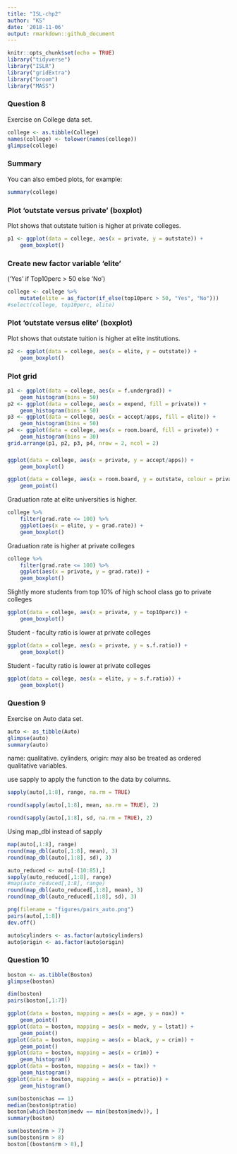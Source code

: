 ```yaml
---
title: "ISL-chp2"
author: "KS"
date: '2018-11-06'
output: rmarkdown::github_document
---
```


```r
knitr::opts_chunk$set(echo = TRUE)
library("tidyverse")
library("ISLR")
library("gridExtra")
library("broom")
library("MASS")
```

### Question 8

Exercise on College data set.

```r
college <- as.tibble(College)
names(college) <- tolower(names(college))
glimpse(college)
```

### Summary

You can also embed plots, for example:

```r
summary(college)
```

### Plot 'outstate versus private' (boxplot)
Plot shows that outstate tuition is higher at private colleges.

```r
p1 <- ggplot(data = college, aes(x = private, y = outstate)) + 
    geom_boxplot()
```

### Create new factor variable 'elite' 
('Yes' if Top10perc > 50 else 'No')

```r
college <- college %>% 
    mutate(elite = as_factor(if_else(top10perc > 50, "Yes", "No")))
#select(college, top10perc, elite)
```

### Plot 'outstate versus elite' (boxplot)
Plot shows that outstate tuition is higher at elite institutions.

```r
p2 <- ggplot(data = college, aes(x = elite, y = outstate)) +
    geom_boxplot()
```

### Plot grid

```r
p1 <- ggplot(data = college, aes(x = f.undergrad)) +
    geom_histogram(bins = 50)
p2 <- ggplot(data = college, aes(x = expend, fill = private)) + 
    geom_histogram(bins = 50)
p3 <- ggplot(data = college, aes(x = accept/apps, fill = elite)) + 
    geom_histogram(bins = 50)
p4 <- ggplot(data = college, aes(x = room.board, fill = private)) + 
    geom_histogram(bins = 30)
grid.arrange(p1, p2, p3, p4, nrow = 2, ncol = 2)
```

### 

```r
ggplot(data = college, aes(x = private, y = accept/apps)) +
    geom_boxplot()
```

```r
ggplot(data = college, aes(x = room.board, y = outstate, colour = private)) +
    geom_point()
```

Graduation rate at elite universities is higher. 

```r
college %>% 
    filter(grad.rate <= 100) %>% 
    ggplot(aes(x = elite, y = grad.rate)) +
    geom_boxplot()
```

Graduation rate is higher at private colleges

```r
college %>%
    filter(grad.rate <= 100) %>% 
    ggplot(aes(x = private, y = grad.rate)) +
    geom_boxplot()
```

Slightly more students from top 10% of high school class go to private colleges

```r
ggplot(data = college, aes(x = private, y = top10perc)) +
    geom_boxplot()
```

Student - faculty ratio is lower at private colleges

```r
ggplot(data = college, aes(x = private, y = s.f.ratio)) +
    geom_boxplot()
```

Student - faculty ratio is lower at private colleges

```r
ggplot(data = college, aes(x = elite, y = s.f.ratio)) +
    geom_boxplot()
```


### Question 9

Exercise on Auto data set.

```r
auto <- as_tibble(Auto)
glimpse(auto)
summary(auto)
```

name: qualitative. cylinders, origin: may also be treated as ordered qualitative variables.

use sapply to apply the function to the data by columns.

```r
sapply(auto[,1:8], range, na.rm = TRUE)
```

```r
round(sapply(auto[,1:8], mean, na.rm = TRUE), 2)
```

```r
round(sapply(auto[,1:8], sd, na.rm = TRUE), 2)
```

Using map_dbl instead of sapply

```r
map(auto[,1:8], range)
round(map_dbl(auto[,1:8], mean), 3)
round(map_dbl(auto[,1:8], sd), 3)
```

```r
auto_reduced <- auto[-(10:85),]
sapply(auto_reduced[,1:8], range)
#map(auto_reduced[,1:8], range)
round(map_dbl(auto_reduced[,1:8], mean), 3)
round(map_dbl(auto_reduced[,1:8], sd), 3)
```

```r
png(filename = "figures/pairs_auto.png")
pairs(auto[,1:8])
dev.off()
```

```r
auto$cylinders <- as.factor(auto$cylinders)
auto$origin <- as.factor(auto$origin)
```

### Question 10

```r
boston <- as.tibble(Boston)
glimpse(boston)
```

```r
dim(boston)
pairs(boston[,1:7])
```

```r
ggplot(data = boston, mapping = aes(x = age, y = nox)) +
    geom_point()
ggplot(data = boston, mapping = aes(x = medv, y = lstat)) +
    geom_point()
ggplot(data = boston, mapping = aes(x = black, y = crim)) +
    geom_point()
ggplot(data = boston, mapping = aes(x = crim)) + 
    geom_histogram()
ggplot(data = boston, mapping = aes(x = tax)) + 
    geom_histogram()
ggplot(data = boston, mapping = aes(x = ptratio)) + 
    geom_histogram()
```

```r
sum(boston$chas == 1)
median(boston$ptratio)
boston[which(boston$medv == min(boston$medv)), ]
summary(boston)
```

```r
sum(boston$rm > 7)
sum(boston$rm > 8)
boston[(boston$rm > 8),]
```

